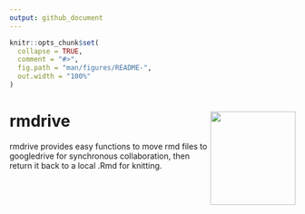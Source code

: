 ```yaml
---
output: github_document
---
```


<!-- README.md is generated from README.Rmd. Please edit that file -->

```r
knitr::opts_chunk$set(
  collapse = TRUE,
  comment = "#>",
  fig.path = "man/figures/README-",
  out.width = "100%"
)
```
# rmdrive <img src="man/figures/rmdrive_hex.png" align="right" width ="150" height="165"/>

rmdrive provides easy functions to move rmd files to googledrive for synchronous collaboration, then return it back to a local .Rmd for knitting.  
